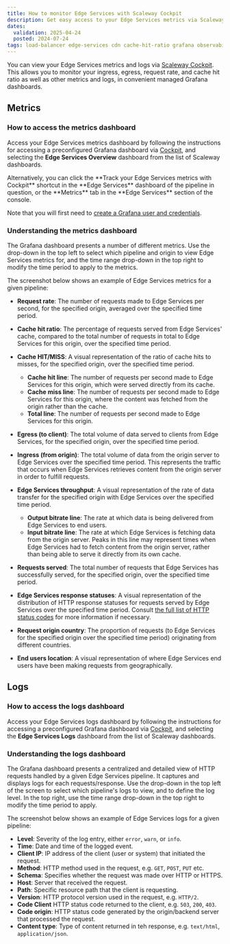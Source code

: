 ```yaml
---
title: How to monitor Edge Services with Scaleway Cockpit
description: Get easy access to your Edge Services metrics via Scaleway Cockpit. Monitor ingress, egress, request rate and cache hit ratio in a convenient managed Grafana dashboard.
dates:
  validation: 2025-04-24
  posted: 2024-07-24
tags: load-balancer edge-services cdn cache-hit-ratio grafana observability
---
```



You can view your Edge Services metrics and logs via [Scaleway Cockpit](/cockpit/quickstart/). This allows you to monitor your ingress, egress, request rate, and cache hit ratio as well as other metrics and logs, in convenient managed Grafana dashboards.

## Metrics

### How to access the metrics dashboard

Access your Edge Services metrics dashboard by following the instructions for accessing a preconfigured Grafana dashboard via [Cockpit](/cockpit/how-to/access-grafana-and-managed-dashboards/), and selecting the **Edge Services Overview** dashboard from the list of Scaleway dashboards.

<Message type="tip">
Alternatively, you can click the **Track your Edge Services metrics with Cockpit** shortcut in the **Edge Services** dashboard of the pipeline in question, or the **Metrics** tab in the **Edge Services** section of the console.
</Message>

Note that you will first need to [create a Grafana user and credentials](/cockpit/how-to/retrieve-grafana-credentials/).

### Understanding the metrics dashboard

The Grafana dashboard presents a number of different metrics. Use the drop-down in the top left to select which pipeline and origin to view Edge Services metrics for, and the time range drop-down in the top right to modify the time period to apply to the metrics.

The screenshot below shows an example of Edge Services metrics for a given pipeline:

<Lightbox image={EdgeServicesMetrics} alt="A screenshot of the Grafana metrics dashboard for Edge Services, with all the sections detailed in the following text." />

- **Request rate**: The number of requests made to Edge Services per second, for the specified origin, averaged over the specified time period.
- **Cache hit ratio**: The percentage of requests served from Edge Services' cache, compared to the total number of requests in total to Edge Services for this origin, over the specified time period.
- **Cache HIT/MISS**: A visual representation of the ratio of cache hits to misses, for the specified origin, over the specified time period.
    - **Cache hit line**: The number of requests per second made to Edge Services for this origin, which were served directly from its cache.
    - **Cache miss line**: The number of requests per second made to Edge Services for this origin, where the content was fetched from the origin rather than the cache. 
    - **Total line**: The number of requests per second made to Edge Services for this origin.

- **Egress (to client)**: The total volume of data served to clients from Edge Services, for the specified origin, over the specified time period.
- **Ingress (from origin)**: The total volume of data from the origin server to Edge Services over the specified time period. This represents the traffic that occurs when Edge Services retrieves content from the origin server in order to fulfill requests.
- **Edge Services throughput**: A visual representation of the rate of data transfer for the specified origin with Edge Services over the specified time period.
    - **Output bitrate line**: The rate at which data is being delivered from Edge Services to end users.
    - **Input bitrate line**: The rate at which Edge Services is fetching data from the origin server. Peaks in this line may represent times when Edge Services had to fetch content from the origin server, rather than being able to serve it directly from its own cache.

- **Requests served**: The total number of requests that Edge Services has successfully served, for the specified origin, over the specified time period.
- **Edge Services response statuses**: A visual representation of the distribution of HTTP response statuses for requests served by Edge Services over the specified time period. Consult [the full list of HTTP status codes](https://en.wikipedia.org/wiki/List_of_HTTP_status_codes) for more information if necessary.

- **Request origin country**: The proportion of requests (to Edge Services for the specified origin over the specified time period) originating from different countries.
- **End users location**: A visual representation of where Edge Services end users have been making requests from geographically.

## Logs

### How to access the logs dashboard

Access your Edge Services logs dashboard by following the instructions for accessing a preconfigured Grafana dashboard via [Cockpit](/cockpit/how-to/access-grafana-and-managed-dashboards/), and selecting the **Edge Services Logs** dashboard from the list of Scaleway dashboards.

### Understanding the logs dashboard

The Grafana dashboard presents a centralized and detailed view of HTTP requests handled by a given Edge Services pipeline. It captures and displays logs for each requests/response. Use the drop-down in the top left of the screen to select which pipeline's logs to view, and to define the log level. In the top right, use the time range drop-down in the top right to modify the time period to apply.

The screenshot below shows an example of Edge Services logs for a given pipeline:

<Lightbox image={EdgeServicesLogs} alt="A screenshot of the Grafana logs dashboard for Edge Services, with all the sections detailed in the following text." />

- **Level**: Severity of the log entry, either `error`, `warn`, or `info`.
- **Time**: Date and time of the logged event.
- **Client IP**: IP address of the client (user or system) that initiated the request.
- **Method**: HTTP method used in the request, e.g. `GET`, `POST`, `PUT` etc.
- **Schema**: Specifies whether the request was made over HTTP or HTTPS.
- **Host**: Server that received the request.
- **Path**: Specific resource path that the client is requesting.
- **Version**: HTTP protocol version used in the request, e.g. `HTTP/2`.
- **Code Client** HTTP status code returned to the client, e.g. `503`, `200`, `403`.
- **Code origin**: HTTP status code generated by the origin/backend server that processed the request.
- **Content type**: Type of content returned in teh response, e.g. `text/html`, `application/json`.
